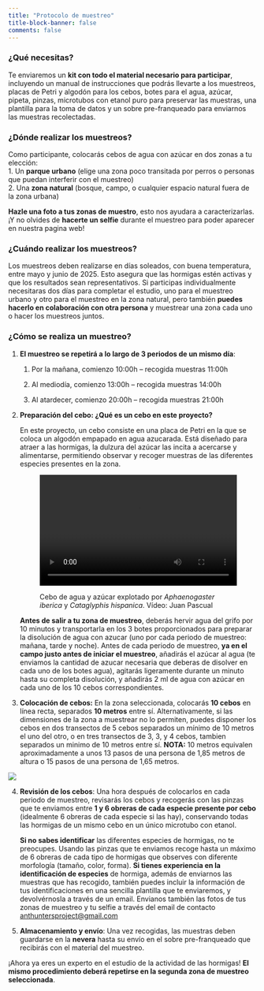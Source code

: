 ```yaml
---
title: "Protocolo de muestreo"
title-block-banner: false
comments: false
---
```


### **¿Qué necesitas?**

Te enviaremos un **kit con todo el material necesario para participar**, incluyendo un manual de instrucciones que podrás llevarte a los muestreos, placas de Petri y algodón para los cebos, botes para el agua, azúcar, pipeta, pinzas, microtubos con etanol puro para preservar las muestras, una plantilla para la toma de datos y un sobre pre-franqueado para enviarnos las muestras recolectadas.

### **¿Dónde realizar los muestreos?**

Como participante, colocarás cebos de agua con azúcar en dos zonas a tu elección:\
1. Un **parque urbano** (elige una zona poco transitada por perros o personas que puedan interferir con el muestreo)\
2. Una **zona natural** (bosque, campo, o cualquier espacio natural fuera de la zona urbana)

**Hazle una foto a tus zonas de muestro**, esto nos ayudara a caracterizarlas. ¡Y no olvides de **hacerte un selfie** durante el muestreo para poder aparecer en nuestra pagina web!

### **¿Cuándo realizar los muestreos?**

Los muestreos deben realizarse en días soleados, con buena temperatura, entre mayo y junio de 2025. Esto asegura que las hormigas estén activas y que los resultados sean representativos. Si participas individualmente necesitaras dos días para completar el estudio, uno para el muestreo urbano y otro para el muestreo en la zona natural, pero también **puedes hacerlo en colaboración con otra persona** y muestrear una zona cada uno o hacer los muestreos juntos.

### **¿Cómo se realiza un muestreo?**

1.  **El muestreo se repetirá a lo largo de 3 periodos de un mismo día**:

    1.  Por la mañana, comienzo 10:00h – recogida muestras 11:00h

    2.  Al mediodía, comienzo 13:00h – recogida muestras 14:00h

    3.  Al atardecer, comienzo 20:00h – recogida muestras 21:00h

2.  **Preparación del cebo: ¿Qué es un cebo en este proyecto?**

    En este proyecto, un cebo consiste en una placa de Petri en la que se coloca un algodón empapado en agua azucarada. Está diseñado para atraer a las hormigas, la dulzura del azúcar las incita a acercarse y alimentarse, permitiendo observar y recoger muestras de las diferentes especies presentes en la zona.

    <figure>

    <video width="400" height="225" controls>

    <source src="img/video_cebo.mp4" type="video/mp4">

    </video>

    <figcaption>Cebo de agua y azúcar explotado por *Aphaenogaster iberica* y *Cataglyphis hispanica*. Vídeo: Juan Pascual</figcaption>

    </figure>

    **Antes de salir a tu zona de muestreo**, deberás hervir agua del grifo por 10 minutos y transportarla en los 3 botes proporcionados para preparar la disolución de agua con azucar (uno por cada periodo de muestreo: mañana, tarde y noche). Antes de cada periodo de muestreo, **ya en el campo justo antes de iniciar el muestreo**, añadirás el azúcar al agua (te enviamos la cantidad de azucar necesaria que deberas de disolver en cada uno de los botes agua), agitarás ligeramente durante un minuto hasta su completa disolución, y añadirás 2 ml de agua con azúcar en cada uno de los 10 cebos correspondientes.

3.  **Colocación de cebos:** En la zona seleccionada, colocarás **10 cebos** en línea recta, separados **10 metros** entre sí. Alternativamente, si las dimensiones de la zona a muestrear no lo permiten, puedes disponer los cebos en dos transectos de 5 cebos separados un mínimo de 10 metros el uno del otro, o en tres transectos de 3, 3, y 4 cebos, tambien separados un minimo de 10 metros entre sí. **NOTA:** 10 metros equivalen aproximadamente a unos 13 pasos de una persona de 1,85 metros de altura o 15 pasos de una persona de 1,65 metros.

![](img/PROTOCOLO_MUESTREO.jpg){fig-align="center"}

4.  **Revisión de los cebos**: Una hora después de colocarlos en cada periodo de muestreo, revisarás los cebos y recogerás con las pinzas que te enviamos entre **1 y 6 obreras de cada especie presente por cebo** (idealmente 6 obreras de cada especie si las hay), conservando todas las hormigas de un mismo cebo en un único microtubo con etanol.

    **Si no sabes identificar** las diferentes especies de hormigas, no te preocupes. Usando las pinzas que te enviamos recoge hasta un máximo de 6 obreras de cada tipo de hormigas que observes con diferente morfología (tamaño, color, forma). **Si tienes experiencia en la identificación de especies** de hormiga, además de enviarnos las muestras que has recogido, también puedes incluir la información de tus identificaciones en una sencilla plantilla que te enviaremos, y devolvérnosla a través de un email. Envianos también las fotos de tus zonas de muestreo y tu selfie a través del email de contacto [anthuntersproject\@gmail.com](mailto:anthuntersproject@gmail.com)

<!-- -->

5.  **Almacenamiento y envío**: Una vez recogidas, las muestras deben guardarse en la **nevera** hasta su envío en el sobre pre-franqueado que recibirás con el material del muestreo.

¡Ahora ya eres un experto en el estudio de la actividad de las hormigas! **El mismo procedimiento deberá repetirse en la segunda zona de muestreo seleccionada**.

### 
